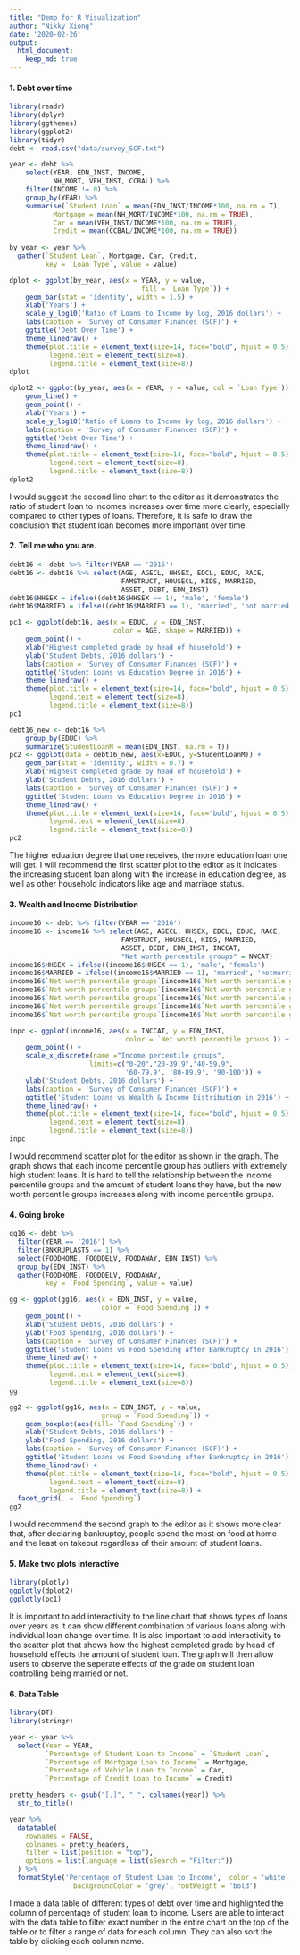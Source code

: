 ```yaml
---
title: "Demo for R Visualization"
author: "Nikky Xiong"
date: '2020-02-26'
output:
  html_document:
    keep_md: true
---
```


#### 1. Debt over time

```r
library(readr)
library(dplyr)
library(ggthemes)
library(ggplot2)
library(tidyr)
debt <- read.csv("data/survey_SCF.txt")
```

```r
year <- debt %>% 
    select(YEAR, EDN_INST, INCOME, 
           NH_MORT, VEH_INST, CCBAL) %>% 
    filter(INCOME != 0) %>% 
    group_by(YEAR) %>% 
    summarise(`Student Loan` = mean(EDN_INST/INCOME*100, na.rm = T),
           Mortgage = mean(NH_MORT/INCOME*100, na.rm = TRUE),
           Car = mean(VEH_INST/INCOME*100, na.rm = TRUE),
           Credit = mean(CCBAL/INCOME*100, na.rm = TRUE))
  
by_year <- year %>% 
  gather(`Student Loan`, Mortgage, Car, Credit, 
         key = `Loan Type`, value = value) 
```

```r
dplot <- ggplot(by_year, aes(x = YEAR, y = value, 
                                 fill = `Loan Type`)) + 
    geom_bar(stat = 'identity', width = 1.5) +
    xlab('Years') + 
    scale_y_log10('Ratio of Loans to Income by log, 2016 dollars') + 
    labs(caption = 'Survey of Consumer Finances (SCF)') +
    ggtitle('Debt Over Time') +
    theme_linedraw() +
    theme(plot.title = element_text(size=14, face="bold", hjust = 0.5),
          legend.text = element_text(size=8),
          legend.title = element_text(size=8))
dplot
```

```r
dplot2 <- ggplot(by_year, aes(x = YEAR, y = value, col = `Loan Type`)) + 
    geom_line() +
    geom_point() +
    xlab('Years') + 
    scale_y_log10('Ratio of Loans to Income by log, 2016 dollars') + 
    labs(caption = 'Survey of Consumer Finances (SCF)') +
    ggtitle('Debt Over Time') +
    theme_linedraw() +
    theme(plot.title = element_text(size=14, face="bold", hjust = 0.5),
          legend.text = element_text(size=8),
          legend.title = element_text(size=8))
dplot2
```

I would suggest the second line chart to the editor as it demonstrates the ratio of student loan to incomes increases over time more clearly, especially compared to other types of loans. Therefore, it is safe to draw the conclusion that student loan becomes more important over time.

#### 2. Tell me who you are.

```r
debt16 <- debt %>% filter(YEAR == '2016')
debt16 <- debt16 %>% select(AGE, AGECL, HHSEX, EDCL, EDUC, RACE,
                            FAMSTRUCT, HOUSECL, KIDS, MARRIED,
                            ASSET, DEBT, EDN_INST)
debt16$HHSEX = ifelse((debt16$HHSEX == 1), 'male', 'female')
debt16$MARRIED = ifelse((debt16$MARRIED == 1), 'married', 'not married')
```

```r
pc1 <- ggplot(debt16, aes(x = EDUC, y = EDN_INST, 
                          color = AGE, shape = MARRIED)) + 
    geom_point() +
    xlab('Highest completed grade by head of household') + 
    ylab('Student Debts, 2016 dollars') + 
    labs(caption = 'Survey of Consumer Finances (SCF)') +
    ggtitle('Student Loans vs Education Degree in 2016') +
    theme_linedraw() +
    theme(plot.title = element_text(size=14, face="bold", hjust = 0.5),
          legend.text = element_text(size=8),
          legend.title = element_text(size=8))
pc1
```

```r
debt16_new <- debt16 %>% 
    group_by(EDUC) %>%
    summarize(StudentLoanM = mean(EDN_INST, na.rm = T)) 
pc2 <- ggplot(data = debt16_new, aes(x=EDUC, y=StudentLoanM)) +
    geom_bar(stat = 'identity', width = 0.7) +
    xlab('Highest completed grade by head of household') + 
    ylab('Student Debts, 2016 dollars') + 
    labs(caption = 'Survey of Consumer Finances (SCF)') +
    ggtitle('Student Loans vs Education Degree in 2016') +
    theme_linedraw() +
    theme(plot.title = element_text(size=14, face="bold", hjust = 0.5),
          legend.text = element_text(size=8),
          legend.title = element_text(size=8))
pc2
```

The higher eduation degree that one receives, the more education loan one will get. I will recommend the first scatter plot to the editor as it indicates the increasing student loan along with the increase in education degree, as well as other household indicators like age and marriage status.

#### 3. Wealth and Income Distribution

```r
income16 <- debt %>% filter(YEAR == '2016')
income16 <- income16 %>% select(AGE, AGECL, HHSEX, EDCL, EDUC, RACE,
                            FAMSTRUCT, HOUSECL, KIDS, MARRIED,
                            ASSET, DEBT, EDN_INST, INCCAT, 
                            "Net worth percentile groups" = NWCAT)
income16$HHSEX = ifelse((income16$HHSEX == 1), 'male', 'female')
income16$MARRIED = ifelse((income16$MARRIED == 1), 'married', 'notmarried')
income16$`Net worth percentile groups`[income16$`Net worth percentile groups`==1] <- "0-24.9"
income16$`Net worth percentile groups`[income16$`Net worth percentile groups`==2] <- "25-49.9"
income16$`Net worth percentile groups`[income16$`Net worth percentile groups`==3] <- "50-74.9"
income16$`Net worth percentile groups`[income16$`Net worth percentile groups`==4] <- "75-89.9"
income16$`Net worth percentile groups`[income16$`Net worth percentile groups`==5] <- "90-100"
```

```r
inpc <- ggplot(income16, aes(x = INCCAT, y = EDN_INST, 
                             color = `Net worth percentile groups`)) + 
    geom_point() +
    scale_x_discrete(name ="Income percentile groups", 
                    limits=c("0-20","20-39.9","40-59.9",
                             '60-79.9', '80-89.9', '90-100')) +
    ylab('Student Debts, 2016 dollars') + 
    labs(caption = 'Survey of Consumer Finances (SCF)') +
    ggtitle('Student Loans vs Wealth & Income Distribution in 2016') +
    theme_linedraw() +
    theme(plot.title = element_text(size=14, face="bold", hjust = 0.5),
          legend.text = element_text(size=8),
          legend.title = element_text(size=8)) 
inpc
```

I would recommend scatter plot for the editor as shown in the graph. The graph shows that each income percentile group has outliers with extremely high student loans. It is hard to tell the relationship between the income percentile groups and the amount of student loans they have, but the new worth percentile groups increases along with income percentile groups.

#### 4. Going broke

```r
gg16 <- debt %>% 
  filter(YEAR == '2016') %>%
  filter(BNKRUPLAST5 == 1) %>% 
  select(FOODHOME, FOODDELV, FOODAWAY, EDN_INST) %>%
  group_by(EDN_INST) %>% 
  gather(FOODHOME, FOODDELV, FOODAWAY, 
         key = `Food Spending`, value = value) 
```

```r
gg <- ggplot(gg16, aes(x = EDN_INST, y = value, 
                       color = `Food Spending`)) + 
    geom_point() +
    xlab('Student Debts, 2016 dollars') +
    ylab('Food Spending, 2016 dollars') + 
    labs(caption = 'Survey of Consumer Finances (SCF)') +
    ggtitle('Student Loans vs Food Spending after Bankruptcy in 2016') +
    theme_linedraw() +
    theme(plot.title = element_text(size=14, face="bold", hjust = 0.5),
          legend.text = element_text(size=8),
          legend.title = element_text(size=8))
gg
```

```r
gg2 <- ggplot(gg16, aes(x = EDN_INST, y = value, 
                       group = `Food Spending`)) + 
    geom_boxplot(aes(fill= `Food Spending`)) +
    xlab('Student Debts, 2016 dollars') +
    ylab('Food Spending, 2016 dollars') + 
    labs(caption = 'Survey of Consumer Finances (SCF)') +
    ggtitle('Student Loans vs Food Spending after Bankruptcy in 2016') +
    theme_linedraw() +
    theme(plot.title = element_text(size=14, face="bold", hjust = 0.5),
          legend.text = element_text(size=8),
          legend.title = element_text(size=8)) +
  facet_grid(. ~ `Food Spending`)
gg2
```

I would recommend the second graph to the editor as it shows more clear that, after declaring bankruptcy, people spend the most on food at home and the least on takeout regardless of their amount of student loans.

#### 5. Make two plots interactive

```r
library(plotly)
ggplotly(dplot2)
ggplotly(pc1)
```

It is important to add interactivity to the line chart that shows types of loans over years as it can show different combination of various loans along with individual loan change over time. It is also important to add interactivity to the scatter plot that shows how the highest completed grade by head of household effects the amount of student loan. The graph will then allow users to observe the seperate effects of the grade on student loan controlling being married or not.

#### 6. Data Table

```r
library(DT)
library(stringr)

year <- year %>% 
  select(Year = YEAR,
         `Percentage of Student Loan to Income` = `Student Loan`,
         `Percentage of Mortgage Loan to Income` = Mortgage,
         `Percentage of Vehicle Loan to Income` = Car,
         `Percentage of Credit Loan to Income` = Credit)

pretty_headers <- gsub("[.]", " ", colnames(year)) %>%
  str_to_title()

year %>% 
  datatable(
    rownames = FALSE,
    colnames = pretty_headers,
    filter = list(position = "top"),
    options = list(language = list(sSearch = "Filter:"))
  ) %>% 
  formatStyle('Percentage of Student Loan to Income',  color = 'white', 
                backgroundColor = 'grey', fontWeight = 'bold')
```

I made a data table of different types of debt over time and highlighted the column of percentage of student loan to income. Users are able to interact with the data table to filter exact number in the entire chart on the top of the table or to filter a range of data for each column. They can also sort the table by clicking each column name.
